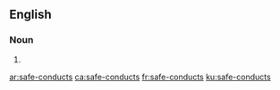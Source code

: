 ==English==

===Noun===
{{head|en|noun plural form}}

# {{plural of|safe-conduct|lang=en}}

[[ar:safe-conducts]]
[[ca:safe-conducts]]
[[fr:safe-conducts]]
[[ku:safe-conducts]]